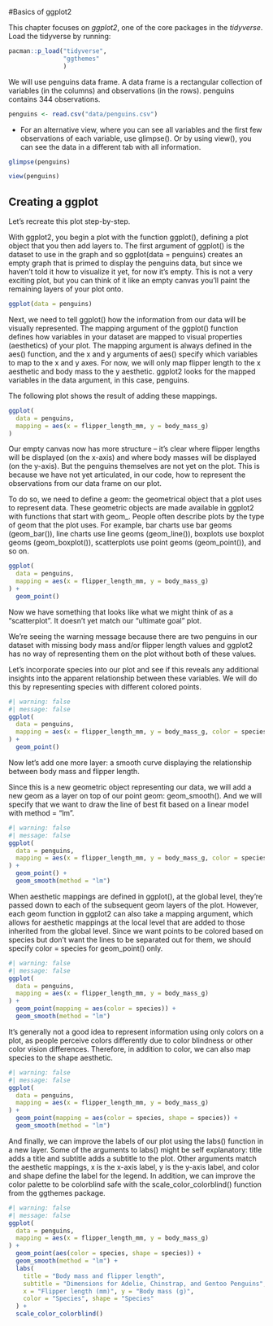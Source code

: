 #Basics of ggplot2

This chapter focuses on *ggplot2*, one of the core packages in the *tidyverse*.
Load the tidyverse by running:

```r
pacman::p_load("tidyverse",
               "ggthemes"
               )
```

We will use penguins data frame. A data frame is a rectangular collection of variables (in the columns) and observations (in the rows). penguins contains 344 observations.

```r
penguins <- read.csv("data/penguins.csv")
```

- For an alternative view, where you can see all variables and the first few observations of each variable, use glimpse().
Or by using view(), you can see the data in a different tab with all information.

```r
glimpse(penguins)
```

```r
view(penguins)
```

## Creating a ggplot

Let’s recreate this plot step-by-step.

With ggplot2, you begin a plot with the function ggplot(), defining a plot object that you then add layers to. The first argument of ggplot() is the dataset to use in the graph and so ggplot(data = penguins) creates an empty graph that is primed to display the penguins data, but since we haven’t told it how to visualize it yet, for now it’s empty. This is not a very exciting plot, but you can think of it like an empty canvas you’ll paint the remaining layers of your plot onto.

```r
ggplot(data = penguins)
```

Next, we need to tell ggplot() how the information from our data will be visually represented. The mapping argument of the ggplot() function defines how variables in your dataset are mapped to visual properties (aesthetics) of your plot. The mapping argument is always defined in the aes() function, and the x and y arguments of aes() specify which variables to map to the x and y axes. For now, we will only map flipper length to the x aesthetic and body mass to the y aesthetic. ggplot2 looks for the mapped variables in the data argument, in this case, penguins.

The following plot shows the result of adding these mappings.

```r
ggplot(
  data = penguins,
  mapping = aes(x = flipper_length_mm, y = body_mass_g)
)
```
Our empty canvas now has more structure – it’s clear where flipper lengths will be displayed (on the x-axis) and where body masses will be displayed (on the y-axis). But the penguins themselves are not yet on the plot. This is because we have not yet articulated, in our code, how to represent the observations from our data frame on our plot.

To do so, we need to define a geom: the geometrical object that a plot uses to represent data. These geometric objects are made available in ggplot2 with functions that start with geom_. People often describe plots by the type of geom that the plot uses. For example, bar charts use bar geoms (geom_bar()), line charts use line geoms (geom_line()), boxplots use boxplot geoms (geom_boxplot()), scatterplots use point geoms (geom_point()), and so on.

```r
ggplot(
  data = penguins,
  mapping = aes(x = flipper_length_mm, y = body_mass_g)
) +
  geom_point()
```
Now we have something that looks like what we might think of as a “scatterplot”. It doesn’t yet match our “ultimate goal” plot.

We’re seeing the warning message because there are two penguins in our dataset with missing body mass and/or flipper length values and ggplot2 has no way of representing them on the plot without both of these values.

Let’s incorporate species into our plot and see if this reveals any additional insights into the apparent relationship between these variables. We will do this by representing species with different colored points.

```r
#| warning: false
#| message: false
ggplot(
  data = penguins,
  mapping = aes(x = flipper_length_mm, y = body_mass_g, color = species)
) +
  geom_point()
```

Now let’s add one more layer: a smooth curve displaying the relationship between body mass and flipper length.

Since this is a new geometric object representing our data, we will add a new geom as a layer on top of our point geom: geom_smooth(). And we will specify that we want to draw the line of best fit based on a linear model with method = "lm".

```r
#| warning: false
#| message: false
ggplot(
  data = penguins,
  mapping = aes(x = flipper_length_mm, y = body_mass_g, color = species)
) +
  geom_point() +
  geom_smooth(method = "lm")
```

When aesthetic mappings are defined in ggplot(), at the global level, they’re passed down to each of the subsequent geom layers of the plot. However, each geom function in ggplot2 can also take a mapping argument, which allows for aesthetic mappings at the local level that are added to those inherited from the global level. Since we want points to be colored based on species but don’t want the lines to be separated out for them, we should specify color = species for geom_point() only.

```r
#| warning: false
#| message: false
ggplot(
  data = penguins,
  mapping = aes(x = flipper_length_mm, y = body_mass_g)
) +
  geom_point(mapping = aes(color = species)) +
  geom_smooth(method = "lm")
```

It’s generally not a good idea to represent information using only colors on a plot, as people perceive colors differently due to color blindness or other color vision differences. Therefore, in addition to color, we can also map species to the shape aesthetic.

```r
#| warning: false
#| message: false
ggplot(
  data = penguins,
  mapping = aes(x = flipper_length_mm, y = body_mass_g)
) +
  geom_point(mapping = aes(color = species, shape = species)) +
  geom_smooth(method = "lm")
```

And finally, we can improve the labels of our plot using the labs() function in a new layer. Some of the arguments to labs() might be self explanatory: title adds a title and subtitle adds a subtitle to the plot. Other arguments match the aesthetic mappings, x is the x-axis label, y is the y-axis label, and color and shape define the label for the legend. In addition, we can improve the color palette to be colorblind safe with the scale_color_colorblind() function from the ggthemes package.

```r
#| warning: false
#| message: false
ggplot(
  data = penguins,
  mapping = aes(x = flipper_length_mm, y = body_mass_g)
) +
  geom_point(aes(color = species, shape = species)) +
  geom_smooth(method = "lm") +
  labs(
    title = "Body mass and flipper length",
    subtitle = "Dimensions for Adelie, Chinstrap, and Gentoo Penguins",
    x = "Flipper length (mm)", y = "Body mass (g)",
    color = "Species", shape = "Species"
  ) +
  scale_color_colorblind()
```

